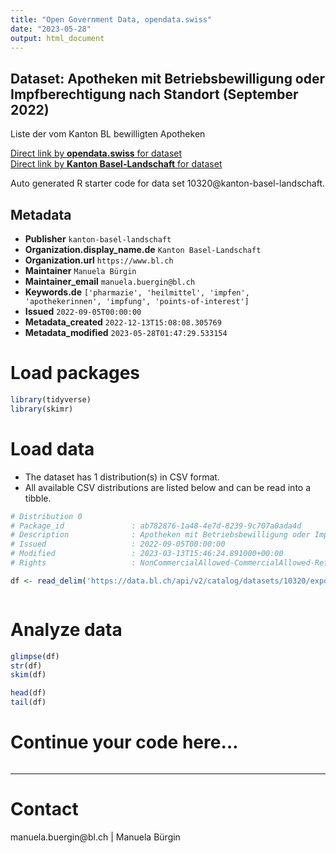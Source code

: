 ```yaml
---
title: "Open Government Data, opendata.swiss"
date: "2023-05-28"
output: html_document
---
```


## Dataset: Apotheken mit Betriebsbewilligung oder Impfberechtigung nach Standort (September 2022)

Liste der vom Kanton BL bewilligten Apotheken

[Direct link by **opendata.swiss** for dataset](https://opendata.swiss/de/dataset/apotheken-mit-betriebsbewilligung-oder-impfberechtigung-nach-standort-september-2022)<br>
[Direct link by **Kanton Basel-Landschaft** for dataset](https://data.bl.ch/explore/dataset/10320/)

Auto generated R starter code for data set 10320@kanton-basel-landschaft.

## Metadata

- **Publisher** `kanton-basel-landschaft`
- **Organization.display_name.de** `Kanton Basel-Landschaft`
- **Organization.url** `https://www.bl.ch`
- **Maintainer** `Manuela Bürgin`
- **Maintainer_email** `manuela.buergin@bl.ch`
- **Keywords.de** `['pharmazie', 'heilmittel', 'impfen', 'apothekerinnen', 'impfung', 'points-of-interest']`
- **Issued** `2022-09-05T00:00:00`
- **Metadata_created** `2022-12-13T15:08:08.305769`
- **Metadata_modified** `2023-05-28T01:47:29.533154`


# Load packages

```r

library(tidyverse)
library(skimr)

```

# Load data

-   The dataset has 1 distribution(s) in CSV format.
-   All available CSV distributions are listed below and can be read into a tibble.

```r

# Distribution 0
# Package_id               : ab782876-1a48-4e7d-8239-9c707a0ada4d
# Description              : Apotheken mit Betriebsbewilligung oder Impfberechtigung nach Standort (September 2022) (csv)
# Issued                   : 2022-09-05T00:00:00
# Modified                 : 2023-03-13T15:46:24.891000+00:00
# Rights                   : NonCommercialAllowed-CommercialAllowed-ReferenceRequired

df <- read_delim('https://data.bl.ch/api/v2/catalog/datasets/10320/exports/csv')



```

# Analyze data

```r

glimpse(df)
str(df)
skim(df)

head(df)
tail(df)

```

# Continue your code here...

```r

```

------------------------------------------------------------------------

# Contact

manuela.buergin@bl.ch | Manuela Bürgin
